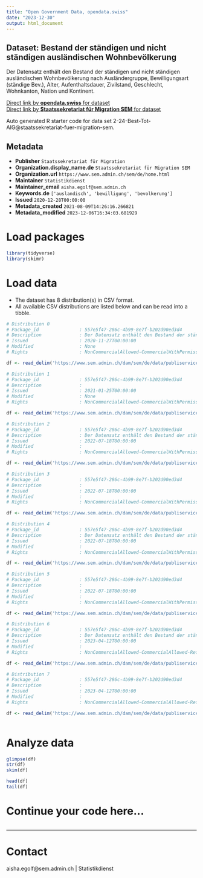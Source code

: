 ```yaml
---
title: "Open Government Data, opendata.swiss"
date: "2023-12-30"
output: html_document
---
```


## Dataset: Bestand der ständigen und nicht ständigen ausländischen Wohnbevölkerung

Der Datensatz enthält den Bestand der ständigen und nicht ständigen ausländischen Wohnbevölkerung nach Ausländergruppe, Bewilligungsart (ständige Bev.), Alter, Aufenthaltsdauer, Zivilstand, Geschlecht, Wohnkanton, Nation und Kontinent.

[Direct link by **opendata.swiss** for dataset](https://opendata.swiss/de/dataset/bestand-der-standigen-und-nicht-standigen-auslandischen-wohnbevolkerung)<br>
[Direct link by **Staatssekretariat für Migration SEM** for dataset](https://www.sem.admin.ch/sem/de/home/publiservice/statistik/auslaenderstatistik.html)

Auto generated R starter code for data set 2-24-Best-Tot-AIG@staatssekretariat-fuer-migration-sem.

## Metadata

- **Publisher** `Staatssekretariat für Migration`
- **Organization.display_name.de** `Staatssekretariat für Migration SEM`
- **Organization.url** `https://www.sem.admin.ch/sem/de/home.html`
- **Maintainer** `Statistikdienst`
- **Maintainer_email** `aisha.egolf@sem.admin.ch`
- **Keywords.de** `['auslandisch', 'bewilligung', 'bevolkerung']`
- **Issued** `2020-12-28T00:00:00`
- **Metadata_created** `2021-08-09T14:26:16.266821`
- **Metadata_modified** `2023-12-06T16:34:03.681929`


# Load packages

```r

library(tidyverse)
library(skimr)

```

# Load data

-   The dataset has 8 distribution(s) in CSV format.
-   All available CSV distributions are listed below and can be read into a tibble.

```r

# Distribution 0
# Package_id               : 557e5f47-286c-4b99-8e7f-b202d90ed3d4
# Description              : Der Datensatz enthält den Bestand der ständigen und nicht ständigen ausländischen Wohnbevölkerung nach Ausländergruppe, Bewilligungsart (ständige Bev.), Alter, Aufenthaltsdauer, Zivilstand, Geschlecht, Wohnkanton, Nation und Kontinent Ende 2019.
# Issued                   : 2020-11-27T00:00:00
# Modified                 : None
# Rights                   : NonCommercialAllowed-CommercialWithPermission-ReferenceRequired

df <- read_delim('https://www.sem.admin.ch/dam/sem/de/data/publiservice/statistik/auslaenderstatistik/2019/csv/2-24-Best-Tot-d-2019.csv.download.csv/2-24-Best-Tot-d-2019.csv')

# Distribution 1
# Package_id               : 557e5f47-286c-4b99-8e7f-b202d90ed3d4
# Description              : 
# Issued                   : 2021-01-25T00:00:00
# Modified                 : None
# Rights                   : NonCommercialAllowed-CommercialWithPermission-ReferenceRequired

df <- read_delim('https://www.sem.admin.ch/dam/sem/de/data/publiservice/statistik/auslaenderstatistik/2019/csv/2-24-Effectif-Tot-f-2019.csv.download.csv/2-24-Effectif-Tot-f-2019.csv')

# Distribution 2
# Package_id               : 557e5f47-286c-4b99-8e7f-b202d90ed3d4
# Description              : Der Datensatz enthält den Bestand der ständigen und nicht ständigen ausländischen Wohnbevölkerung nach Ausländergruppe, Bewilligungsart (ständige Bev.), Alter, Aufenthaltsdauer, Geschlecht, Wohnkanton, Nation und Kontinent Ende 2020.
# Issued                   : 2022-07-18T00:00:00
# Modified                 : 
# Rights                   : NonCommercialAllowed-CommercialWithPermission-ReferenceRequired

df <- read_delim('https://www.sem.admin.ch/dam/sem/de/data/publiservice/statistik/auslaenderstatistik/2020/csv/2-24-Best-Tot-d-2020.csv.download.csv/2-24-Best-Tot-d-2020.csv')

# Distribution 3
# Package_id               : 557e5f47-286c-4b99-8e7f-b202d90ed3d4
# Description              : 
# Issued                   : 2022-07-18T00:00:00
# Modified                 : 
# Rights                   : NonCommercialAllowed-CommercialWithPermission-ReferenceRequired

df <- read_delim('https://www.sem.admin.ch/dam/sem/de/data/publiservice/statistik/auslaenderstatistik/2020/csv/2-24-Effectif-Tot-f-2020.csv.download.csv/2-24-Effectif-Tot-f-2020.csv')

# Distribution 4
# Package_id               : 557e5f47-286c-4b99-8e7f-b202d90ed3d4
# Description              : Der Datensatz enthält den Bestand der ständigen und nicht ständigen ausländischen Wohnbevölkerung nach Ausländergruppe, Bewilligungsart (ständige Bev.), Alter, Aufenthaltsdauer, Geschlecht, Wohnkanton, Nation und Kontinent Ende 2021. Anmerkung: Vereinigtes Königreich wird neu den Drittstaaten angegliedert.
# Issued                   : 2022-07-18T00:00:00
# Modified                 : 
# Rights                   : NonCommercialAllowed-CommercialWithPermission-ReferenceRequired

df <- read_delim('https://www.sem.admin.ch/dam/sem/de/data/publiservice/statistik/auslaenderstatistik/2021/csv/2-24-Best-Tot-d-2021.csv.download.csv/2-24-Best-Tot-d-2021.csv')

# Distribution 5
# Package_id               : 557e5f47-286c-4b99-8e7f-b202d90ed3d4
# Description              : 
# Issued                   : 2022-07-18T00:00:00
# Modified                 : 
# Rights                   : NonCommercialAllowed-CommercialWithPermission-ReferenceRequired

df <- read_delim('https://www.sem.admin.ch/dam/sem/de/data/publiservice/statistik/auslaenderstatistik/2021/csv/2-24-Effectif-Tot-f-2021.csv.download.csv/2-24-Effectif-Tot-f-2021.csv')

# Distribution 6
# Package_id               : 557e5f47-286c-4b99-8e7f-b202d90ed3d4
# Description              : Der Datensatz enthält den Bestand der ständigen und nicht ständigen ausländischen Wohnbevölkerung nach Ausländergruppe, Bewilligungsart (ständige Bev.), Alter, Aufenthaltsdauer, Geschlecht, Wohnkanton, Nation und Kontinent Ende 2022.
# Issued                   : 2023-04-12T00:00:00
# Modified                 : 
# Rights                   : NonCommercialAllowed-CommercialAllowed-ReferenceNotRequired

df <- read_delim('https://www.sem.admin.ch/dam/sem/de/data/publiservice/statistik/auslaenderstatistik/2022/csv/2-24-Best-Tot-d-2022.csv.download.csv/2-24-Best-Tot-d-2022.csv')

# Distribution 7
# Package_id               : 557e5f47-286c-4b99-8e7f-b202d90ed3d4
# Description              : 
# Issued                   : 2023-04-12T00:00:00
# Modified                 : 
# Rights                   : NonCommercialAllowed-CommercialAllowed-ReferenceNotRequired

df <- read_delim('https://www.sem.admin.ch/dam/sem/de/data/publiservice/statistik/auslaenderstatistik/2022/csv/2-24-Effectif-Tot-f-2022.csv.download.csv/2-24-Effectif-Tot-f-2022.csv')



```

# Analyze data

```r

glimpse(df)
str(df)
skim(df)

head(df)
tail(df)

```

# Continue your code here...

```r

```

------------------------------------------------------------------------

# Contact

aisha.egolf@sem.admin.ch | Statistikdienst
